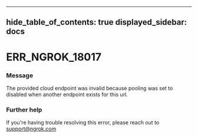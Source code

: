 

---
hide_table_of_contents: true
displayed_sidebar: docs
---


# ERR_NGROK_18017

### Message
The provided cloud endpoint was invalid because pooling was set to disabled when another endpoint exists for this url.

<ErrorDetails />



### Further help
If you're having trouble resolving this error, please reach out to [support@ngrok.com](mailto:support@ngrok.com?subject=Help%20with%20ERR_NGROK_18017)

